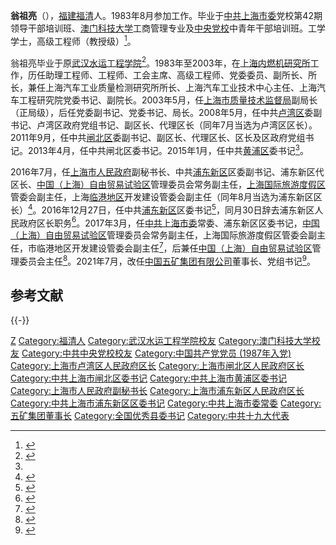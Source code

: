 '''翁祖亮'''（{{bd|1963年|7月13日||catIdx=Weng翁}}），[[福建|福建]][[福清|福清]]人。1983年8月参加工作。毕业于[[中共上海市委|中共上海市委]]党校第42期领导干部培训班、[[澳门科技大学|澳门科技大学]]工商管理专业及[[中央党校|中央党校]]中青年干部培训班。工学学士，高级工程师（教授级）<ref name=gbzl>{{cite web|title=中国领导干部资料库：翁祖亮|url=http://gbzl.people.com.cn/grzy.php?id=140300161|publisher=中国共产党新闻网|date=|accessdate=2017年1月11日|archiveurl=https://web.archive.org/web/20170822014910/http://gbzl.people.com.cn/grzy.php?id=140300161|archivedate=2017年8月22日|deadurl=yes}}</ref>。

翁祖亮毕业于原[[武汉水运工程学院|武汉水运工程学院]]<ref>{{cite web |title=武汉水运部分上海杰出海事校友亮相 |url=http://ishipoffshore.com/html/7/2017-08-28/5090.htm |website=国际船舶海工网 |accessdate=2021-07-30 |date=2017-08-28 |archive-date=2021-07-30 |archive-url=https://web.archive.org/web/20210730044845/http://ishipoffshore.com/html/7/2017-08-28/5090.htm |dead-url=no }}</ref>。1983年至2003年，在[[上海内燃机研究所|上海内燃机研究所]]工作，历任助理工程师、工程师、工会主席、高级工程师、党委委员、副所长、所长，兼任上海汽车工业质量检测研究所所长、上海汽车工业技术中心主任、上海汽车工程研究院党委书记、副院长。2003年5月，任[[上海市质量技术监督局|上海市质量技术监督局]]副局长（正局级），后任党委副书记、党委书记、局长。2008年5月，任中共[[卢湾区|卢湾区]]委副书记、卢湾区政府党组书记、副区长、代理区长（同年7月当选为卢湾区区长）。2011年9月，任中共[[闸北区|闸北区]]委副书记、副区长、代理区长、区长及区政府党组书记。2013年4月，任中共闸北区委书记。2015年1月，任中共[[黄浦区|黄浦区]]委书记<ref name=gbzl/>。

2016年7月，任[[上海市人民政府|上海市人民政府]]副秘书长、中共[[浦东新区|浦东新区]]区委副书记、浦东新区代区长、[[中国（上海）自由贸易试验区|中国（上海）自由贸易试验区]]管理委员会常务副主任，[[上海国际旅游度假区|上海国际旅游度假区]]管委会副主任，上海[[临港地区|临港地区]]开发建设管委会副主任（同年8月当选为浦东新区区长）<ref>{{cite web|url=http://news.ifeng.com/a/20160820/49811173_0.shtml|title=翁祖亮当选上海浦东新区区长|accessdate=2016年8月20日|publisher=中国经济网|archive-date=2016年11月30日|archive-url=https://web.archive.org/web/20161130184919/http://news.ifeng.com/a/20160820/49811173_0.shtml|dead-url=no}}</ref>。2016年12月27日，任中共[[浦东新区|浦东新区]]区委书记<ref>{{cite web|url=http://leaders.people.com.cn/n1/2016/1230/c58278-28988499.html|title=翁祖亮任上海浦东新区区委书记 杭迎伟、冯伟任副书记|accessdate=2016年12月30日|publisher=人民网|archive-date=2017年1月13日|archive-url=https://web.archive.org/web/20170113055854/http://leaders.people.com.cn/n1/2016/1230/c58278-28988499.html|dead-url=no}}</ref>，同月30日辞去浦东新区人民政府区长职务<ref>{{cite web|url=http://news.163.com/17/0104/09/C9U675MO00018AOQ.html|title=翁祖亮辞任上海浦东新区区长 已任区委书记|accessdate=2017年1月4日|publisher=中国经济网|archive-url=https://web.archive.org/web/20170113040733/http://news.163.com/17/0104/09/C9U675MO00018AOQ.html|archive-date=2017年1月13日|dead-url=yes}}</ref>。2017年3月，任[[中共上海市委|中共上海市委]]常委、浦东新区区委书记，[[中国（上海）自由贸易试验区|中国（上海）自由贸易试验区]]管理委员会常务副主任，上海国际旅游度假区管委会副主任，市临港地区开发建设管委会副主任<ref>{{cite web|url=http://district.ce.cn/newarea/sddy/201705/12/t20170512_22780562_8.shtml|title=上海新一届市委常委简历(书记韩正 副书记应勇、尹弘)|publisher=中国经济网|accessdate=2017-05-13|archive-date=2019-06-08|archive-url=https://web.archive.org/web/20190608115552/http://district.ce.cn/newarea/sddy/201705/12/t20170512_22780562_8.shtml|dead-url=no}}</ref>，后兼任[[中国（上海）自由贸易试验区|中国（上海）自由贸易试验区]]管理委员会主任<ref>{{Cite web |url=https://www.china-shftz.gov.cn/PublicInformationConten.aspx?Type=4 |title=机构领导信息 |access-date=2019-06-08 |archive-url=https://web.archive.org/web/20190501153658/http://www.china-shftz.gov.cn/PublicInformationConten.aspx?Type=4 |archive-date=2019-05-01 |dead-url=yes }}</ref>。2021年7月，改任[[中国五矿集团|中国五矿集团有限公司]]董事长、党组书记<ref>{{cite web |author1=蒋子文 |title=翁祖亮任中国五矿集团有限公司董事长、党组书记，唐复平卸任 |url=https://www.thepaper.cn/newsDetail_forward_13813518 |website=澎湃新闻 |accessdate=2021-07-30 |date=2021-07-30 |archive-date=2021-07-30 |archive-url=https://web.archive.org/web/20210730044850/https://www.thepaper.cn/newsDetail_forward_13813518 |dead-url=no }}</ref>。

== 参考文献 ==
{{Reflist|2}}

{{-}}
{{start box}}
{{s-ppo|cpc}}
{{s-before|[[沈晓明_(1963年)|沈晓明]]}}
{{s-title|[[中国共产党上海市浦东新区委员会|中国共产党上海市浦东新区委员会]]书记|2016年12月－2021年7月}}
{{s-after|[[朱芝松|朱芝松]]}}
{{s-before|[[周伟_(1965年)|周伟]]}}
{{s-title|[[中国共产党上海市黄浦区委员会|中国共产党上海市黄浦区委员会]]书记|2015年1月－2016年7月}}
{{s-after|[[汤志平|汤志平]]}}
{{s-before|[[方惠萍|方惠萍]]}}
{{s-title|[[中国共产党上海市闸北区委员会|中国共产党上海市闸北区委员会]]书记|2013年4月－2015年1月}}
{{s-after|[[安路生|安路生]]}}
{{s-gov|prc}}
{{s-before|[[孙继伟|孙继伟]]}}
{{s-title|[[上海市浦东新区人民政府|上海市浦东新区人民政府]]区长|2016年7月－2016年12月}}
{{s-after|[[杭迎伟|杭迎伟]]}}
{{s-before|[[周平_(1959年9月)|周平]]}}
{{s-title|[[上海市闸北区人民政府|上海市闸北区人民政府]]区长|2011年10月－2013年4月}}
{{s-after|[[安路生|安路生]]}}
{{s-before|[[黃融|黃融]]}}
{{s-title|[[上海市卢湾区人民政府|上海市卢湾区人民政府]]区长|2008年6月－2011年9月}}
{{s-none|卢湾区与黄浦区合并}}
{{s-before|[[钱仲裘|钱仲裘]]}}
{{s-title|[[上海市质量技术监督局|上海市质量技术监督局]]局长|2006年7月－2008年5月}}
{{s-after|[[黄小路|黄小路]]}}
{{s-bus}}
{{s-before|[[唐复平|唐复平]]}}
{{s-title|[[中国五矿|中国五矿集团]]董事长|2021年7月－}}
{{s-inc}}
{{end box}}

{{DEFAULTSORT:Weng翁}}
[[Category:翁姓|Z]]
[[Category:福清人|Category:福清人]]
[[Category:武汉水运工程学院校友|Category:武汉水运工程学院校友]]
[[Category:澳门科技大学校友|Category:澳门科技大学校友]]
[[Category:中共中央党校校友|Category:中共中央党校校友]]
[[Category:中国共产党党员_(1987年入党)|Category:中国共产党党员 (1987年入党)]]
[[Category:上海市卢湾区人民政府区长|Category:上海市卢湾区人民政府区长]]
[[Category:上海市闸北区人民政府区长|Category:上海市闸北区人民政府区长]]
[[Category:中共上海市闸北区委书记|Category:中共上海市闸北区委书记]]
[[Category:中共上海市黄浦区委书记|Category:中共上海市黄浦区委书记]]
[[Category:上海市人民政府副秘书长|Category:上海市人民政府副秘书长]]
[[Category:上海市浦东新区人民政府区长|Category:上海市浦东新区人民政府区长]]
[[Category:中共上海市浦东新区区委书记|Category:中共上海市浦东新区区委书记]]
[[Category:中共上海市委常委|Category:中共上海市委常委]]
[[Category:五矿集团董事长|Category:五矿集团董事长]]
[[Category:全国优秀县委书记|Category:全国优秀县委书记]]
[[Category:中共十九大代表|Category:中共十九大代表]]